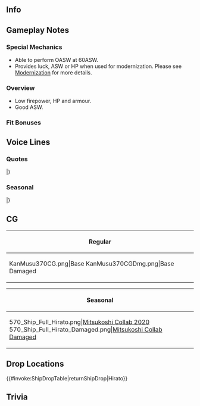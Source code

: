 ==Info==
{{KanmusuInfo|ID=370}}
{{KanmusuInfo|ID=370a}}

==Gameplay Notes==
===Special Mechanics===
* Able to perform OASW at 60ASW.
* Provides luck, ASW or HP when used for modernization. Please see [[Modernization]] for more details.

===Overview===
* Low firepower, HP and armour.
* Good ASW.

===Fit Bonuses===
{{:{{BASEPAGENAME}}/Equipment Bonuses}}
{{clear}}

==Voice Lines==
===Quotes===
{{ShipquoteHeader}}
{{ShipquoteKai
|scenario = Introduction
|origin =司令、択捉型海防艦、平戸、参りました。ともに参りましょう。心配しないで。今度は司令に指一本触れさせません。今度は。
|translation =Commander, I'm the Etorofu-class coastal defense ship, Hirato, reporting for duty. Let's work together. Don't worry. I won't let them lay a finger on you this time. I won't.
}}
{{ShipquoteKai
|scenario = Introduction|kai = true
|origin =司令、択捉型海防艦、平戸、参りました。本日もともに参りましょう性。心配しないで。司令にも、みんなさんにも、平戸が指一本触れさせません。安心して。
|translation =Commander, I'm the Etorofu-class coastal defense ship, Hirato, reporting for duty. Let's work together today too. Don't worry. I won't let them lay a finger on you or anyone else, Commander. So relax.
}}
{{ShipquoteKai
|scenario = Library
|origin =択捉型海防艦、平戸です。敵潜水艦の跳梁する危険な海を、船団を守って駆け抜けました。海上護衛に努めますしたが、私の最後の戦いは敷波さんたちとご一緒のヒ船団。敵は、敵は侮れません。この静の海とみんなさんを守っていきたいと思います。
|translation =I'm the Etorofu-class coastal defense ship, Hirato. I protected convoys to help them break through dangerous seas thick with enemy submarines. I did my best with maritime escorts but my last battle was with Shikinami and the others in a Hi-convoy.<ref>Referring to the [https://ja.wikipedia.org/wiki/%E3%83%9272%E8%88%B9%E5%9B%A3 Hi-72 Convoy].</ref> Don't... don't underestimate the enemy. I want to protect this peaceful sea and everyone else.
}}
{{ShipquoteKai
|scenario = Secretary 1
|origin =平戸が参りましょうか？
|translation =Did you call me?
}}
{{ShipquoteKai
|scenario = Secretary 2
|origin =この海、この船団、平戸が守ります。
|translation =I'll protect these seas and this fleet.
}}
{{ShipquoteKai
|scenario = Secretary 2|kai = true
|origin =この海、そしてみんなさんを、平戸が守ります。
|translation =I'll protect these seas and everyone else.
}}
{{ShipquoteKai
|scenario = Secretary 3
|origin =この海、この船団、そして司令を、この平戸がお守りします。司令、どうか心配しないで。守ります、今度は。
|translation =I'll protect these seas, this fleet, and you, Commander. Commander, please don't worry. I'll protect you this time.
}}
{{ShipquoteKai
|scenario = Idle
|origin =敷波さん、敷波さん！お疲れさまです。よかったら、お部屋でお茶はどうですか？あはぁ、平戸が入れますね。はい！
|translation =Shikinami, Shikinami! Thanks for your work. If you don't mind, would you like to have some tea in my room? Ah, I'll go make some then. Yes!
}}
{{ShipquoteKai
|scenario = Secretary Married
|origin =司令、お茶をどうぞ。お好きですよね？えぇ、「機雷」ですか？あの機雷？あぁ、そうですね。なぜか気になります。専門の方におまかせすればいいのですが。えへぇ、不思議ですね。
|translation =Commander, here's your tea. You like this don't you? Eh, "mines"? Those mines? Ah, that's right. I'm kind of interested in them. I should have left it to an expert. Ehe, how odd.<ref>One of the ships in her convoy, Katsuragisan Maru, hit an allied mine and sunk outside Truk. She is referring to her future self as the minesweeper [https://ja.wikipedia.org/wiki/%E3%81%B2%E3%82%89%E3%81%A9_(%E6%8E%83%E6%B5%B7%E8%89%A6) JMSDF Hirado].</ref>
}}
{{ShipquoteKai
|scenario = Wedding
|origin =あの…平戸、お呼びでしょうか？敷波さんではなくて？ん？この箱は？開けても？…はぁ！あ、あの、司令…えへぇ、あたし、守り続けます！あなたと海を、ずっと！
|translation =Ummm... Did you call for me? Not Shikinami? Hmm? What's this box? Can I open it? ...Ah! Uh-ummm, Commander... *sharp breath* I'll keep protecting you and these seas forever!
}}
{{ShipquoteKai
|scenario = Looking At Scores
|origin =司令、情報ですね？平戸がお持ちします。あはぁ…こちらです。
|translation =Commander, you want information? I'll go get it. Aha... Here you go.
}}
{{ShipquoteKai
|scenario = Joining A Fleet
|origin =横須賀防備隊、海防艦平戸、抜錨いたします。
|translation =Yokosuka Defense Force, coastal defense ship Hirato, setting off.
}}
{{ShipquoteKai
|scenario = Equipment 1
|origin =ありがとうございます。
|translation =Thank you very much.
}}
{{ShipquoteKai
|scenario = Equipment 1|kai = true
|origin =とってもいいと思います。ありがとうございます。
|translation =I think this is fantastic. Thank you very much.
}}
{{ShipquoteKai
|scenario = Equipment 2
|origin =この装備、平戸は強くなれます。嬉しい。
|translation =I can be stronger with this equipment. I'm happy.
}}
{{ShipquoteKai
|scenario = Equipment 3
|origin =参りましょう。
|translation =Let's go.
}}
{{ShipquoteKai
|scenario = Supply
|origin =貴重の補給、嬉しい。
|translation =I'm happy to get these precious supplies.
}}
{{ShipquoteKai
|scenario = Docking Minor
|origin =申し訳ありません。平戸は、少し修理を。
|translation =My deepest apologies. I'll need to go for some quick repairs.
}}
{{ShipquoteKai
|scenario = Docking Major
|origin =司令にご心配をおかけして、申し訳なく思います。
|translation =I'm sorry to have worried you, Commander.
}}
{{ShipquoteKai
|scenario = Construction
|origin =出来た、みたいです。
|translation =Looks like it's done.
}}
{{ShipquoteKai
|scenario = Returning From Sortie
|origin =なんとか無事に戻ったくれました。
|translation =We've made it back safely somehow.
}}
{{ShipquoteKai
|scenario = Starting A Sortie
|origin =第二海上護衛隊、海防艦平戸、出撃！参りましょう。
|translation =2nd Maritime Escort Division, coastal defense ship Hirato, sortieing! Let's go.
}}
{{ShipquoteKai
|scenario = Starting A Sortie|kai = true
|origin =第一海上護衛隊、海防艦平戸、出撃！参りましょう。
|translation =1st Maritime Escort Division, coastal defense ship Hirato, sortieing! Let's go.
}}
{{ShipquoteKai
|scenario = Battle Start
|origin =あれは、敵？迎え撃ちます。みんなさん、ご用意を！
|translation =Is that the enemy? Engaging. Everyone, get ready!
}}
{{ShipquoteKai
|scenario = Attack
|origin =近づけさせない！撃て！
|translation =I won't let you get close! Fire!
}}
{{ShipquoteKai
|scenario = Air Battle/Daytime Spotting/Night Battle Attack
|origin =司令、気をつけて！あそこです！
|translation =Commander, be careful! They're over there!
}}
{{ShipquoteKai
|scenario = Night Battle
|origin =夜ですか。注意して、参りましょう。
|translation =It's night. Let's advance with caution.
}}
{{ShipquoteKai
|scenario = MVP
|origin =この私が？あはぁ、そうですか。平戸、光栄に思います。みんなさんを守ることができたんなら、嬉しい。
|translation =Me? Aha, I see. I feel honoured. I'm happy that I was able to protect all of you.
}}
{{ShipquoteKai
|scenario = Minor Damage 1
|origin =えへへぇ。被弾？轟沈？しませんよ、もう！
|translation =Ehehe. A direct hit? Sinking? Not anymore!
}}
{{ShipquoteKai
|scenario = Minor Damage 2
|origin =えへへぇ。痛い。やめて。
|translation =Ehehe. That hurts. Stop it.
}}
{{ShipquoteKai
|scenario = Major Damage
|origin =えへへへぇ。私を沈めても、船団をやらせはしません！
|translation =Ehehehe. Even if I'm sunk, I won't let you harm the fleet!
}}
{{ShipquoteKai
|scenario = Sunk
|origin =敷波さん…ごめんなさい…私…今度は、守れましたか？…みんなさん…ご無事で…私…私は…
|translation =Shikinami... I'm sorry... Did I... protect you this time? ...Everyone... please be safe... I... I...
}}
|}
<references/>
{{clear}}

===Seasonal===
{{SeasonalHeaderOld}}
{{SeasonalQuote
|scenario = [[Seasonal/Setsubun_2020|Setsubun 2020]]
|origin = 我がヒ船団護衛隊の鬼役は…速吸さん？すみません。では、遠慮なく。鬼は外、福は内。鬼は外、外！
|translation =	The Oni for our Hi-Convoy Escort Squadron is... Hayasui? Please excuse me. Then I won't hesitate. Demon begone! Fortune welcome! Demon begone! Begone!
|audio = Hirato_Setsubun_2020_Secretary_1.mp3
|notes = 
}}
{{SeasonalQuote
|scenario = [[Seasonal/Valentine%27s_Day_2020|Valentine's Day 2020]]
|origin = 大鷹さん、それは？バレンタインチョコレート？あぁ、私も作ってみなければ。教えていただいていいでしょうか？
|translation =	Taiyou, what's that? Valentine chocolates? Ah, I have to make some too. Would you mind teaching me?
|audio = Hirato_Valentines_2020_Secretary_1.mp3
|notes = 
}}
{{SeasonalQuote
|scenario = [[Seasonal/White_Day_2020|White Day 2020]]
|origin = 御蔵さん、お疲れさまです。はい、私も司令から先ほどいただきました。…とっても、温かい気持ちになりますね？はい。
|translation =	Mikura, good work. Yes, I also got these from the Commander earlier... It really makes you feel all warm and fuzzy doesn't it? Yes.
|audio = Hirato_White_Day_2020_Secretary_1.mp3
|notes = 
}}
{{SeasonalQuote
|scenario = [[Seasonal/Seventh_Anniversary|7th Anniversary]]
|origin = 	司令、艦隊七周年、平戸、お祝い申し上げます。
|translation =	Commander, my heartfelt congratulations on the fleet's 7th Anniversary.
|audio = Hirato_7th_Anniversary_Secretary_1.mp3
|notes = 
}}
{{SeasonalQuote
|scenario = [[Seasonal/Autumn_2020|Autumn 2020]]
|origin = 秋は…秋はいいですね。鎮守府の秋、平戸も好きです。
|translation =	Autumn is... autumn is great isn't it? I like autumn at this Naval Base too.
|audio = Hirato_Autumn_2020_Secretary_1.mp3
|notes = 
}}
{{SeasonalQuote
|scenario = [[Seasonal/End_of_Year_2020|End of Year 2020]]
|origin = 年末大掃除は大事です。装備も、艦隊も、母港も、綺麗にしておきたいものです。新たの年を迎えるためにも、はい。 
|translation =	The year-end spring clean is important. Our equipment, fleet and home port need to be made sparkling clean. Yes, to welcome the New Year. 
|audio = Hirato_Year_End_2020_Secretary_1.mp3
|notes = 
}}
{{SeasonalQuote
|scenario = [[Seasonal/Eighth_Anniversary|8th Anniversary]]
|origin = 司令、艦隊は八周年。平戸、お祝い申し上げます。
|translation =	Commander, allow me to congratulate you on the fleet's 8th Anniversary.
|audio = Hirato_8th Anniversary_Secretary_1.mp3
|notes = 
}}
|}<references/>

{{clear}}

==CG==
{| class="mw-collapsible mw-collapsed wikitable" style="width: 100%;"
!Regular
|-
|<gallery>
KanMusu370CG.png|Base
KanMusu370CGDmg.png|Base Damaged
</gallery>
|}

{| class="mw-collapsible mw-collapsed wikitable" style="width: 100%;"
!Seasonal
|-
|<gallery>
570_Ship_Full_Hirato.png|[[Seasonal/Hinamatsuri_2020|Mitsukoshi Collab 2020]]
570_Ship_Full_Hirato_Damaged.png|[[Seasonal/Hinamatsuri_2020|Mitsukoshi Collab Damaged]]
</gallery>
|}

==Drop Locations==
{{#invoke:ShipDropTable|returnShipDrop|Hirato}}

==Trivia==

{{Shiplist}}